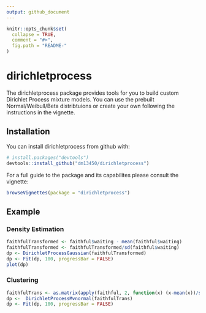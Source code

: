 ```yaml
---
output: github_document
---
```


<!-- README.md is generated from README.Rmd. Please edit that file -->

```r
knitr::opts_chunk$set(
  collapse = TRUE,
  comment = "#>",
  fig.path = "README-"
)
```


# dirichletprocess

The dirichletprocess package provides tools for you to build custom Dirichlet Process mixture models. You can use the prebuilt Normal/Weibull/Beta distribtuions or create your own following the instructions in the vignette. 

## Installation

You can install dirichletprocess from github with:

```r
# install.packages("devtools")
devtools::install_github("dm13450/dirichletprocess")
```

For a full guide to the package and its capabilites please consult the vignette:

```r
browseVignettes(package = "dirichletprocess")
```

## Example

### Density Estimation

```r
faithfulTransformed <- faithful$waiting - mean(faithful$waiting)
faithfulTransformed <- faithfulTransformed/sd(faithful$waiting)
dp <- DirichletProcessGaussian(faithfulTransformed)
dp <- Fit(dp, 100, progressBar = FALSE)
plot(dp)
```


### Clustering

```r
faithfulTrans <- as.matrix(apply(faithful, 2, function(x) (x-mean(x))/sd(x)))
dp <-  DirichletProcessMvnormal(faithfulTrans)
dp <- Fit(dp, 100, progressBar = FALSE)
```





